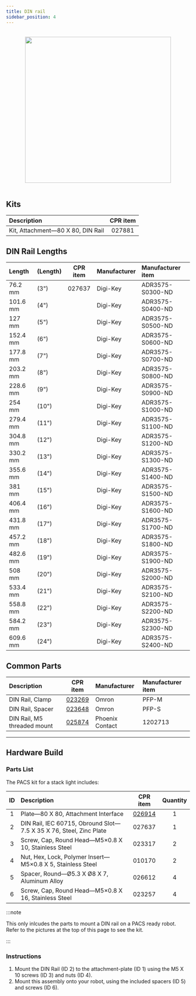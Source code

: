 ```yaml
---
title: DIN rail
sidebar_position: 4
---
```


<br />

<center className="flex">
  <img
    src="/img/accessories_images/din_rail_1.png"
    width="400"
  />
</center>

<br />

## Kits

| Description                       | CPR item |
| :-------------------------------- | :------: |
| Kit, Attachment—80 X 80, DIN Rail |  027881  |

## DIN Rail Lengths

| Length   | (Length) | CPR item | Manufacturer | Manufacturer item |
| :------- | :------- | :------: | :----------- | :---------------- |
| 76.2 mm  | (3")     |  027637  | Digi-Key     | ADR3575-S0300-ND  |
| 101.6 mm | (4")     |          | Digi-Key     | ADR3575-S0400-ND  |
| 127 mm   | (5")     |          | Digi-Key     | ADR3575-S0500-ND  |
| 152.4 mm | (6")     |          | Digi-Key     | ADR3575-S0600-ND  |
| 177.8 mm | (7")     |          | Digi-Key     | ADR3575-S0700-ND  |
| 203.2 mm | (8")     |          | Digi-Key     | ADR3575-S0800-ND  |
| 228.6 mm | (9")     |          | Digi-Key     | ADR3575-S0900-ND  |
| 254 mm   | (10")    |          | Digi-Key     | ADR3575-S1000-ND  |
| 279.4 mm | (11")    |          | Digi-Key     | ADR3575-S1100-ND  |
| 304.8 mm | (12")    |          | Digi-Key     | ADR3575-S1200-ND  |
| 330.2 mm | (13")    |          | Digi-Key     | ADR3575-S1300-ND  |
| 355.6 mm | (14")    |          | Digi-Key     | ADR3575-S1400-ND  |
| 381 mm   | (15")    |          | Digi-Key     | ADR3575-S1500-ND  |
| 406.4 mm | (16")    |          | Digi-Key     | ADR3575-S1600-ND  |
| 431.8 mm | (17")    |          | Digi-Key     | ADR3575-S1700-ND  |
| 457.2 mm | (18")    |          | Digi-Key     | ADR3575-S1800-ND  |
| 482.6 mm | (19")    |          | Digi-Key     | ADR3575-S1900-ND  |
| 508 mm   | (20")    |          | Digi-Key     | ADR3575-S2000-ND  |
| 533.4 mm | (21")    |          | Digi-Key     | ADR3575-S2100-ND  |
| 558.8 mm | (22")    |          | Digi-Key     | ADR3575-S2200-ND  |
| 584.2 mm | (23")    |          | Digi-Key     | ADR3575-S2300-ND  |
| 609.6 mm | (24")    |          | Digi-Key     | ADR3575-S2400-ND  |

## Common Parts

| Description                 |                         CPR item                         | Manufacturer    | Manufacturer item |
| :-------------------------- | :------------------------------------------------------: | :-------------- | :---------------- |
| DIN Rail, Clamp             | [023269](/assets/pdf/clearpath_robotics_023269-TDS1.pdf) | Omron           | PFP-M             |
| DIN Rail, Spacer            | [023648](/assets/pdf/clearpath_robotics_023648-TDS1.pdf) | Omron           | PFP-S             |
| DIN Rail, M5 threaded mount | [025874](/assets/pdf/clearpath_robotics_025874-TDS1.pdf) | Phoenix Contact | 1202713           |

---

## Hardware Build

### Parts List

The PACS kit for a stack light includes:

| ID  | Description                                                        |                      CPR item                       | Quantity |
| :-: | :----------------------------------------------------------------- | :-------------------------------------------------: | :------: |
|  1  | Plate—80 X 80, Attachment Interface                                | [026914](/assets/pdf/clearpath_robotics_026914.pdf) |    1     |
|  2  | DIN Rail, IEC 60715, Obround Slot—7.5 X 35 X 76, Steel, Zinc Plate |                       027637                        |    1     |
|  3  | Screw, Cap, Round Head—M5×0.8 X 10, Stainless Steel                |                       023317                        |    2     |
|  4  | Nut, Hex, Lock, Polymer Insert—M5×0.8 X 5, Stainless Steel         |                       010170                        |    2     |
|  5  | Spacer, Round—Ø5.3 X Ø8 X 7, Aluminum Alloy                        |                       026612                        |    4     |
|  6  | Screw, Cap, Round Head—M5×0.8 X 16, Stainless Steel                |                       023257                        |    4     |

:::note

This only inlcudes the parts to mount a DIN rail on a PACS ready robot.
Refer to the pictures at the top of this page to see the kit.

:::

### Instructions

1.  Mount the DIN Rail (ID 2) to the attachment-plate (ID 1) using the M5 X 10 screws (ID 3) and nuts (ID 4).
2.  Mount this assembly onto your robot, using the included spacers (ID 5) and screws (ID 6).
